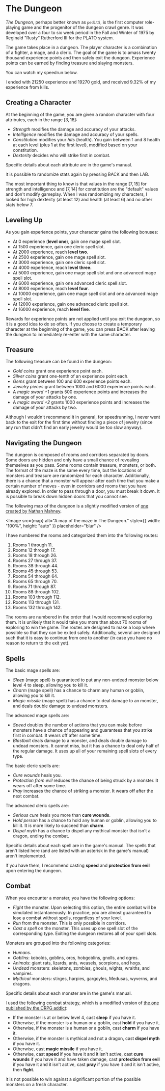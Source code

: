 # The Dungeon

_The Dungeon_, perhaps better known as `pedit5`, is the first computer role-playing game and the progenitor of the dungeon crawl genre. It was developed over a four to six week period in the Fall and Winter of 1975 by Reginald "Rusty" Rutherford III for the PLATO system.

The game takes place in a dungeon. The player character is a combination of a fighter, a mage, and a cleric. The goal of the game is to amass twenty thousand experience points and then safely exit the dungeon. Experience points can be earned by finding treasure and slaying monsters.

You can watch my speedrun below.


<YoutubeVideo src="0tV1ER8IGaE" />

I ended with $21250$ experience and $19270$ gold, and received $9.32\%$ of my experience from kills.

## Creating a Character

At the beginning of the game, you are given a random character with four attributes, each in the range $[3,18]$:

- _Strength_ modifies the damage and accuracy of your attacks.
- _Intelligence_ modifies the damage and accuracy of your spells.
- _Constitution_ modifies your _hits_ (health). You gain between $1$ and $8$ health at each level (plus $1$ at the first level), modified based on your constitution.
- _Dexterity_ decides who will strike first in combat.

Specific details about each attribute are in the game's manual.

It is possible to randomize stats again by pressing BACK and then LAB.

The most important thing to know is that values in the range $[7,15]$ for strength and intelligence and $[7,14]$ for constitution are the "default" values and don't modify gameplay. When I was randomizing my characters, I looked for high dexterity (at least $12$) and health (at least $6$) and no other stats below $7$.

## Leveling Up

As you gain experience points, your character gains the following bonuses:

- At $0$ experience (**level one**), gain one mage spell slot.
- At $1500$ experience, gain one cleric spell slot.
- At $2000$ experience, reach **level two**.
- At $2500$ experience, gain one mage spell slot.
- At $3000$ experience, gain one cleric spell slot.
- At $4000$ experience, reach **level three**.
- At $5000$ experience, gain one mage spell slot and one advanced mage spell slot.
- At $6000$ experience, gain one advanced cleric spell slot.
- At $8000$ experience, reach **level four**.
- At $10000$ experience, gain one mage spell slot and one advanced mage spell slot.
- At $12000$ experience, gain one advanced cleric spell slot.
- At $16000$ experience, reach **level five**.

Rewards for experience points are not applied until you exit the dungeon, so it is a good idea to do so often. If you choose to create a temporary character at the beginning of the game, you can press BACK after leaving the dungeon to immediately re-enter with the same character.

## Treasure

The following treasure can be found in the dungeon:

- _Gold coins_ grant one experience point each.
- _Silver coins_ grant one-tenth of an experience point each.
- _Gems_ grant between $100$ and $600$ experience points each.
- _Jewelry pieces_ grant between $1000$ and $6000$ experience points each.
- A _magic sword +1_ grants $500$ experience points and increases the damage of your attacks by one.
- A _magic sword +2_ grants $1000$ experience points and increases the damage of your attacks by two.

Although I wouldn't recommend it in general, for speedrunning, I never went back to the exit for the first time without finding a piece of jewelry (since any run that didn't find an early jewelry would be too slow anyway).

## Navigating the Dungeon

The dungeon is composed of rooms and corridors separated by doors. Some doors are hidden and only have a small chance of revealing themselves as you pass. Some rooms contain treasure, monsters, or both. The format of the maze is the same every time, but the locations of monsters and treasure are randomized for each character. Additionally, there is a chance that a monster will appear after each time that you make a certain number of moves - even in corridors and rooms that you have already explored. In order to pass through a door, you must break it down. It is possible to break down hidden doors that you cannot see.

The following map of the dungeon is a slightly modified version of [one created by Nathan Mahney](https://crpgadventures.blogspot.com/2014/04/the-dungeon-victory.html).


<Image
	src={map}
	alt="A map of the maze in The Dungeon."
	style={{ width: "100%", height: "auto" }}
	placeholder="blur"
/>

I have numbered the rooms and categorized them into the following routes:

1. Rooms $1$ through $11$.
2. Rooms $12$ through $17$.
3. Rooms $18$ through $26$.
4. Rooms $27$ through $37$.
5. Rooms $38$ through $44$.
6. Rooms $45$ through $53$.
7. Rooms $54$ through $64$.
8. Rooms $65$ through $70$.
9. Rooms $71$ through $87$.
10. Rooms $88$ through $102$.
11. Rooms $103$ through $112$.
12. Rooms $113$ through $131$.
13. Rooms $132$ through $142$.

The rooms are numbered in the order that I would recommend exploring them. It is unlikely that it would take you more than about $70$ rooms of exploring to win the game. The routes are designed to make a loop where possible so that they can be exited safely. Additionally, several are designed such that it is easy to continue from one to another (in case you have no reason to return to the exit yet).

## Spells

The basic mage spells are:

- _Sleep_ (mage spell) is guaranteed to put any non-undead monster below level $4$ to sleep, allowing you to kill it.
- _Charm_ (mage spell) has a chance to charm any human or goblin, allowing you to kill it.
- _Magic missile_ (mage spell) has a chance to deal damage to an monster, and deals double damage to undead monsters.

The advanced mage spells are:

- _Speed_ doubles the number of actions that you can make before monsters have a chance of appearing and guarantees that you strike first in combat. It wears off after some time.
- _Blastbolt_ deals damage to a monster, and deals double damage to undead monsters. It cannot miss, but it has a chance to deal only half of the regular damage. It uses up all of your remaining spell slots of every type.

The basic cleric spells are:

- _Cure wounds_ heals you.
- _Protection from evil_ reduces the chance of being struck by a monster. It wears off after some time.
- _Pray_ increases the chance of striking a monster. It wears off after the next combat.

The advanced cleric spells are:

- _Serious cure_ heals you more than **cure wounds**.
- _Hold person_ has a chance to hold any human or goblin, allowing you to kill it. It is more likely to succeed than **charm**.
- _Dispel myth_ has a chance to dispel any mythical monster that isn't a dragon, ending the combat.

Specific details about each spell are in the game's manual. The spells that aren't listed here (and are listed with an asterisk in the game's manual) aren't implemented.

If you have them, I recommend casting **speed** and **protection from evil** upon entering the dungeon.

## Combat

When you encounter a monster, you have the following options:

- _Fight_ the monster. Upon selecting this option, the entire combat will be simulated instantaneously. In practice, you are almost guaranteed to lose a combat without spells, regardless of your level.
- _Run_ from the monster. This is only possible in corridors.
- _Cast a spell_ on the monster. This uses up one spell slot of the corresponding type. Exiting the dungeon restores all of your spell slots.

Monsters are grouped into the following categories:

- _Humans_.
- _Goblins_: kobolds, goblins, orcs, hobgoblins, gnolls, and ogres.
- _Animals_: giant rats, lizards, ants, weasels, scorpions, and hogs.
- _Undead_ monsters: skeletons, zombies, ghouls, wights, wraiths, and vampires.
- _Mythical_ monsters: stirges, harpies, gargoyles, Medusas, wyverns, and dragons.

Specific details about each monster are in the game's manual.

I used the following combat strategy, which is a modified version of [the one published by the CRPG addict](https://crpgaddict.blogspot.com/2019/01/revisiting-dungeon-1975.html):

- If the monster is at or below level $4$, cast **sleep** if you have it.
- Otherwise, if the monster is a human or a goblin, cast **hold** if you have it.
- Otherwise, if the monster is a human or a goblin, cast **charm** if you have it.
- Otherwise, if the monster is mythical and not a dragon, cast **dispel myth** if you have it.
- Otherwise, cast **magic missile** if you have it.
- Otherwise, cast **speed** if you have it and it isn't active, cast **cure wounds** if you have it and have taken damage, cast **protection from evil** if you have it and it isn't active, cast **pray** if you have it and it isn't active, then **fight**.

It is not possible to win against a significant portion of the possible monsters on a fresh character.
